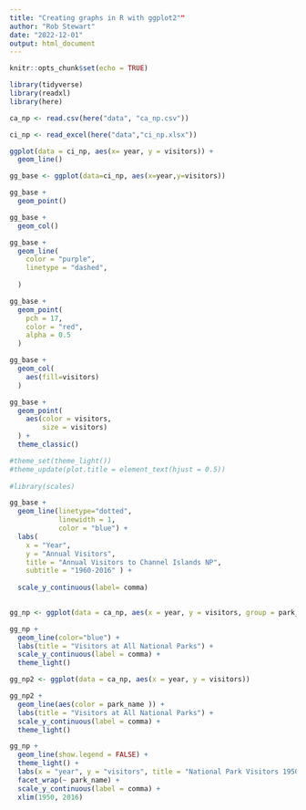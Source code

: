```yaml
---
title: "Creating graphs in R with ggplot2""
author: "Rob Stewart"
date: "2022-12-01"
output: html_document
---
```


```r
knitr::opts_chunk$set(echo = TRUE)
```

```r

library(tidyverse)
library(readxl)
library(here)

```

```r

ca_np <- read.csv(here("data", "ca_np.csv"))

```

```r

ci_np <- read_excel(here("data","ci_np.xlsx"))

```

```r

ggplot(data = ci_np, aes(x= year, y = visitors)) +
  geom_line()

```
```r

gg_base <- ggplot(data=ci_np, aes(x=year,y=visitors))

gg_base +
  geom_point()

```
```r

gg_base +
  geom_col()

```

```r

gg_base +
  geom_line(
    color = "purple",
    linetype = "dashed",
    
  )

```

```r
gg_base +
  geom_point(
    pch = 17,
    color = "red",
    alpha = 0.5
  )

```

```r

gg_base +
  geom_col(
    aes(fill=visitors)
  )

```

```r
gg_base +
  geom_point(
    aes(color = visitors,
        size = visitors)
  ) +
  theme_classic()

```


```r

#theme_set(theme_light())
#theme_update(plot.title = element_text(hjust = 0.5))
  
#library(scales)    

gg_base +
  geom_line(linetype="dotted",
            linewidth = 1,
            color = "blue") +
  labs(
    x = "Year",
    y = "Annual Visitors",
    title = "Annual Visitors to Channel Islands NP",
    subtitle = "1960-2016" ) +
   
  scale_y_continuous(label= comma)
  

```

```r

gg_np <- ggplot(data = ca_np, aes(x = year, y = visitors, group = park_name))

gg_np +
  geom_line(color="blue") +
  labs(title = "Visitors at All National Parks") +
  scale_y_continuous(label = comma) +
  theme_light()

```

```r

gg_np2 <- ggplot(data = ca_np, aes(x = year, y = visitors))

gg_np2 +
  geom_line(aes(color = park_name )) +
  labs(title = "Visitors at All National Parks") +
  scale_y_continuous(label = comma) +
  theme_light()

```

```r

gg_np +
  geom_line(show.legend = FALSE) +
  theme_light() +
  labs(x = "year", y = "visitors", title = "National Park Visitors 1950-2016") +
  facet_wrap(~ park_name) +
  scale_y_continuous(label = comma) +
  xlim(1950, 2016)

```

